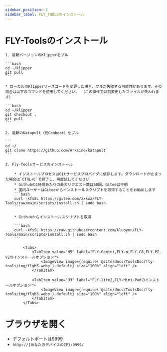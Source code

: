 ```yaml
---
sidebar_position: 2
sidebar_label: FLY_TOOLSのインストール
---
```






# FLY-Toolsのインストール

    1. 最新バージョンのKlipperをプル

    ```bash
    cd ~/klipper
    git pull
    ```

    * ローカルのKlipperソースコードを変更した場合、プルが失敗する可能性があります。その場合は以下のコマンドを使用してください。 （この操作で以前変更したファイルが失われます）

    ```bash
    cd ~/klipper
    git checkout .
    git pull
    ```

    2. 最新のKatapult（元Canboot）をプル

    ```
    cd ~/
    git clone https://github.com/Arksine/katapult
    ```

    3. Fly-Toolsサービスのインストール

        * インストールプロセスはGitサービスプロバイダに依存します。ダウンロードが止まった場合は`CTRL+C`で終了し、再度試してください
        * Githubの1時間あたりの最大リクエスト数は60回、Giteeは不明
        * 国内ユーザーはGiteeからインストールスクリプトを取得することをお勧めします
        ```bash
        curl -kfsSL https://gitee.com/zxkxz/FLY-Tools/raw/main/scripts/install.sh | sudo bash
        ```

        * Githubからインストールスクリプトを取得

        ```bash
        curl -kfsSL https://raw.githubusercontent.com/kluoyun/FLY-Tools/main/scripts/install.sh | sudo bash
        ```

            <Tabs>
                <TabItem value="H5" label="FLY-Gemini,FLY-π,FLY-C8,FLY-PI-v2のインストールオプション">
                    <ImageView image={require('@site/docs/ToolsDoc/fly-tools/img/flyh5.webp').default} size="100%" align="left" />
                </TabItem>
                
                <TabItem value="H3" label="FLY-lite2,FLY-Mini-Padのインストールオプション">
                    <ImageView image={require('@site/docs/ToolsDoc/fly-tools/img/flyh3.webp').default} size="100%" align="left" />
                </TabItem>
            </Tabs>



# ブラウザを開く
   * デフォルトポートは9999
   * `http://{あなたのデバイスのIP}:9999/`